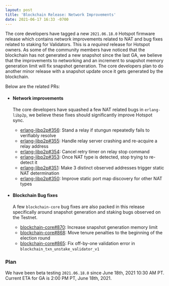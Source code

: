 ```yaml
---
layout: post
title: 'Blockchain Release: Network Improvements'
date: 2021-06-17 16:33 -0700
---
```


The core developers have tagged a new `2021.06.18.0` Hotspot firmware release which contains network
improvements related to NAT and bug fixes related to staking for Validators. This is a _required_
release for Hotspot owners. As some of the community members have noticed that the blockchain has
not generated a new snapshot since the last GA, we believe that the improvements to networking and
an increment to snapshot memory generation limit will fix snapshot generation. The core developers
plan to do another minor release with a snapshot update once it gets generated by the blockchain.

Below are the related PRs:

- #### Network improvements

  The core developers have squashed a few NAT related bugs in `erlang-libp2p`, we believe these
  fixes should significantly improve Hotspot sync.

  - [erlang-libp2p#356](https://github.com/helium/erlang-libp2p/pull/356): Stand a relay if stungun
    repeatedly fails to verifiably resolve
  - [erlang-libp2p#355](https://github.com/helium/erlang-libp2p/pull/355): Handle relay server
    crashing and re-acquire a relay address
  - [erlang-libp2p#354](https://github.com/helium/erlang-libp2p/pull/354): Cancel retry timer on
    relay stop command
  - [erlang-libp2p#353](https://github.com/helium/erlang-libp2p/pull/353): Once NAT type is
    detected, stop trying to re-detect it
  - [erlang-libp2p#351](https://github.com/helium/erlang-libp2p/pull/351): Make 3 distinct observed
    addresses trigger static NAT determination
  - [erlang-libp2p#350](https://github.com/helium/erlang-libp2p/pull/350): Improve static port map
    discovery for other NAT types

- #### Blockchain Bug fixes

  A few `blockchain-core` bug fixes are also packed in this release specifically around snapshot
  generation and staking bugs observed on the Testnet.

  - [blockchain-core#870](https://github.com/helium/blockchain-core/pull/870): Increase snapshot
    generation memory limit
  - [blockchain-core#868](https://github.com/helium/blockchain-core/pull/868): Move tenure penalties
    to the beginning of the election round
  - [blockchain-core#865](https://github.com/helium/blockchain-core/pull/865): Fix off-by-one
    validation error in `blockchain_txn_unstake_validator_v1`

### Plan

We have been beta testing `2021.06.18.0` since June 18th, 2021 10:30 AM PT. Current ETA for GA is
2:00 PM PT, June 18th, 2021.
